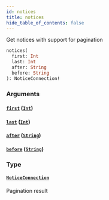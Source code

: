 ```yaml
---
id: notices
title: notices
hide_table_of_contents: false
---
```



Get notices with support for pagination

```graphql
notices(
  first: Int
  last: Int
  after: String
  before: String
): NoticeConnection!
```


### Arguments

#### [`first`](#) ([`Int`](/api/graphql/scalars/int))




#### [`last`](#) ([`Int`](/api/graphql/scalars/int))




#### [`after`](#) ([`String`](/api/graphql/scalars/string))




#### [`before`](#) ([`String`](/api/graphql/scalars/string))




### Type

#### [`NoticeConnection`](/api/graphql/objects/notice-connection)

Pagination result




